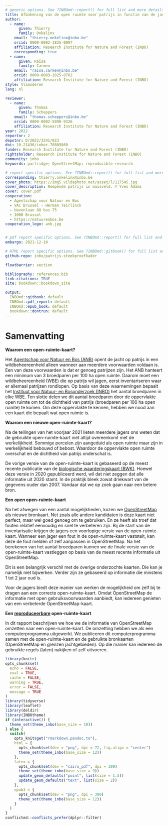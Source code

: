 ```yaml
---
# generic options. See ?INBOmd::report() for full list and more details.
title: Afbakening van de open ruimte voor patrijs in functie van de jachtreglementering
author: 
  - name: 
      given: Thierry
      family: Onkelinx
    email: "thierry.onkelinx@inbo.be"
    orcid: 0000-0002-1825-0097
    affiliation: Research Institute for Nature and Forest (INBO)
    corresponding: true
  - name: 
      given: Raïsa
      family: Carmen
    email: "raisa.carmen@inbo.be"
    orcid: 0000-0003-1025-8702
    affiliation: Research Institute for Nature and Forest (INBO)
style: Vlaanderen
lang: nl

reviewer: 
  - name: 
      given: Thomas
      family: Scheppers
    email: "thomas.scheppers@inbo.be"
    orcid: 0000-0002-5098-9326
    affiliation: Research Institute for Nature and Forest (INBO)
year: 2022
reportnr: 2
depotnr: D/2022/3241/023
doi: 10.21436/inbor.70809860
funder: Research Institute for Nature and Forest (INBO)
rightsholder: Research Institute for Nature and Forest (INBO)
community: inbo
keywords: partridge; OpenStreetMap; reproducible research

# report specific options. See ?INBOmd::report() for full list and more details.
corresponding: thierry.onkelinx@inbo.be
cover_photo: https://img5.vildaphoto.net/asset/l/117545.jpg
cover_description: Roepende patrijs in maïsveld. © Yves Adams
cover: cover.pdf
cooperation:
  - Agentschap voor Natuur en Bos
  - VAC Brussel - Herman Teirlinck
  - Havenlaan 88 bus 75
  - 1000 Brussel
  - https://natuurenbos.be
cooperation_logo: anb.jpg


# pdf report specific options. See ?INBOmd::report() for full list and more details.
embargo: 2021-12-10

# HTML report specific options. See ?INBOmd::gitbook() for full list and more details.
github-repo: inbo/patrijs-steekproefkader

floatbarrier: section

bibliography: references.bib
link-citations: TRUE
site: bookdown::bookdown_site

output:
  INBOmd::gitbook: default
  INBOmd::pdf_report: default
  INBOmd::epub_book: default
  bookdown::dontrun: default
---
```


# Samenvatting {.unnumbered}

**Waarom een open-ruimte-kaart?**

Het [Agentschap voor Natuur en Bos (ANB)](https://www.natuurenbos.be/) opent de jacht op patrijs in een wildbeheereenheid alleen wanneer aan meerdere voorwaarden voldaan is.
Een van deze voorwaarden is dat er genoeg patrijzen zijn.
Het ANB hanteert een minimum van 3 broedparen per 100 ha open ruimte.
Daarom moet een wildbeheereenheid (WBE) die op patrijs wil jagen, eerst inventariseren waar er allemaal patrijzen rondlopen.
Op basis van deze waarnemingen bepaalt het [Instituut voor Natuur- en Bosonderzoek (INBO)](https://www.vlaanderen.be/inbo/) het aantal broedparen in elke WBE.
Ten slotte delen we dit aantal broedparen door de oppervlakte open ruimte om tot de dichtheid van patrijs (broedparen per 100 ha open ruimte) te komen.
Om deze oppervlakte te kennen, hebben we nood aan een kaart die bepaalt wat open ruimte is.

**Waarom een nieuwe open-ruimte-kaart?**

Na de tellingen van het voorjaar 2021 lieten meerdere jagers ons weten dat de gebruikte open-ruimte-kaart niet altijd overeenkomt met de werkelijkheid.
Sommige percelen zijn aangeduid als open ruimte maar zijn in werkelijkheid bebouwd of bebost.
Waardoor de oppervlakte open ruimte overschat en de dichtheid van patrijs onderschat is.

De vorige versie van de open-ruimte-kaart is gebaseerd op de meest recente publicatie van de [biologische waarderingskaart (BWK)](https://www.vlaanderen.be/inbo/de-biologische-waarderingskaart/wat-is-de-biologische-waarderingskaart/).
Hoewel deze versie in 2020 gepubliceerd werd, wil dat niet zeggen dat alle informatie uit 2020 stamt.
In de praktijk bleek zowat driekwart van de gegevens ouder dan 2007.
Vandaar dat we op zoek gaan naar een betere bron.

**Een *open* open-ruimte-kaart**

Na het afwegen van een aantal mogelijkheden, kozen we [OpenStreetMap](https://www.openstreetmap.org) als nieuwe bronkaart.
Net zoals alle andere kandidaten is deze kaart niet perfect, maar wel goed genoeg om te gebruiken.
En ze heeft als troef dat fouten relatief eenvoudig en snel te verbeteren zijn.
Bij de start van de inventarisatie krijgen de jagers een voorlopige versie van de open-ruimte-kaart.
Wanneer een jager een fout in de open-ruimte-kaart vaststelt, kan deze de fout melden of zelf aanpassen in OpenStreetMap.
Na het berekenen van het aantal broedparen kunnen we de finale versie van de open-ruimte-kaart vastleggen op basis van de meest recente informatie uit OpenStreetMap.

Dit is een belangrijk verschil met de overige onderzochte kaarten.
Die kan je namelijk niet bijwerken.
Verder zijn ze gebaseerd op informatie die minstens 1 tot 2 jaar oud is.

Voor de jagers biedt deze manier van werken de mogelijkheid om zelf bij te dragen aan een correcte open-ruimte-kaart.
Omdat OpenStreetMap de informatie met open gebruiksvoorwaarden aanbiedt, kan iedereen genieten van een verbeterde OpenStreetMap-kaart.

**Een [reproduceerbare](https://nl.wikipedia.org/wiki/Reproduceerbaarheid) open-ruimte-kaart**

In dit rapport beschrijven we hoe we de informatie van OpenStreetMap omzetten naar een open-ruimte-kaart.
De omzetting hebben we als een computerprogramma uitgewerkt.
We publiceren dit computerprogramma samen met de open-ruimte-kaart en de gebruikte bronkaarten (OpenStreetMap en grenzen jachtgebieden).
Op die manier kan iedereen de gebruikte regels (laten) nakijken of zelf uitvoeren.

```r
library(knitr)
opts_chunk$set(
  echo = FALSE,
  eval = TRUE,
  cache = FALSE,
  warning = TRUE,
  error = FALSE,
  message = TRUE
)
library(tidyverse)
library(leaflet)
library(deldir)
library(INBOtheme)
if (interactive()) {
  theme_set(theme_inbo(base_size = 10))
} else {
  switch(
    opts_knit$get("rmarkdown.pandoc.to"),
    html = {
      opts_chunk$set(dev = "png", dpi = 72, fig.align = "center")
      theme_set(theme_inbo(base_size = 12))
    },
    latex = {
      opts_chunk$set(dev = "cairo_pdf", dpi = 300)
      theme_set(theme_inbo(base_size = 9))
      update_geom_defaults("point", list(size = 1.5))
      update_geom_defaults("text", list(size = 2))
    },
    epub3 = {
      opts_chunk$set(dev = "png", dpi = 300)
      theme_set(theme_inbo(base_size = 12))
    }
  )
}
conflicted::conflicts_prefer(dplyr::filter)
```
